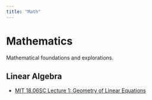 ```yaml
---
title: "Math"
---
```


# Mathematics

Mathematical foundations and explorations.

## Linear Algebra
- [MIT 18.06SC Lecture 1: Geometry of Linear Equations](mit1806-lecture1-geometry.ipynb)